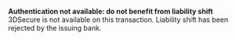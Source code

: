   
<Card title="008515" href="/development-resources/errors/codes/008515">  

 **Authentication not available: do not benefit from liability shift**  
 3DSecure is not available on this transaction. Liability shift has been rejected by the issuing bank.  

</Card>